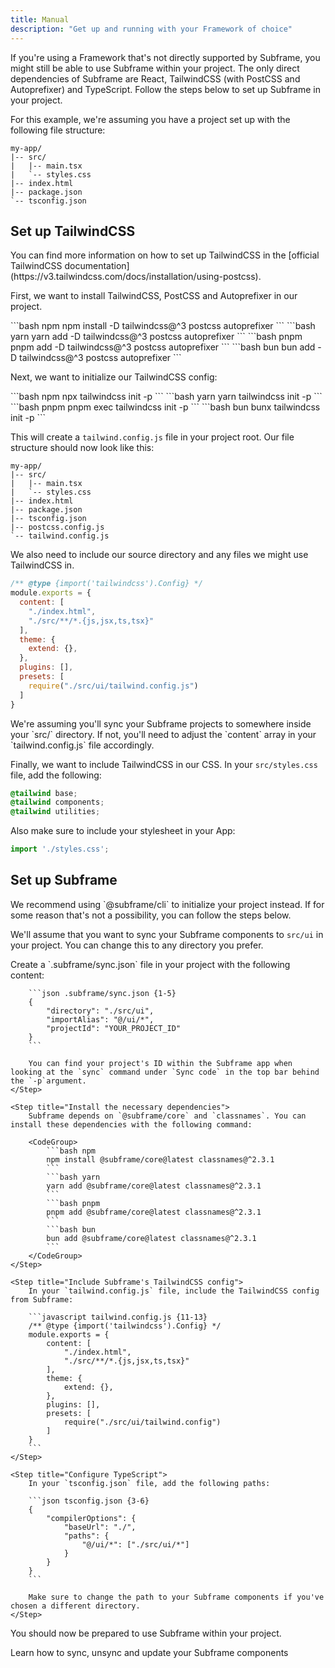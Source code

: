 ```yaml
---
title: Manual
description: "Get up and running with your Framework of choice"
---
```


If you're using a Framework that's not directly supported by Subframe, you might still be able to use Subframe within your project.
The only direct dependencies of Subframe are React, TailwindCSS (with PostCSS and Autoprefixer) and TypeScript. Follow the steps below to set up Subframe in your project.

For this example, we're assuming you have a project set up with the following file structure:

```
my-app/
|-- src/
|   |-- main.tsx
|   `-- styles.css
|-- index.html
|-- package.json
`-- tsconfig.json
```

## Set up TailwindCSS

<Note>
    You can find more information on how to set up TailwindCSS in the [official TailwindCSS documentation](https://v3.tailwindcss.com/docs/installation/using-postcss).
</Note>

First, we want to install TailwindCSS, PostCSS and Autoprefixer in our project.

<CodeGroup>
    ```bash npm
    npm install -D tailwindcss@^3 postcss autoprefixer
    ```
    ```bash yarn
    yarn add -D tailwindcss@^3 postcss autoprefixer
    ```
    ```bash pnpm
    pnpm add -D tailwindcss@^3 postcss autoprefixer
    ```
    ```bash bun
    bun add -D tailwindcss@^3 postcss autoprefixer
    ```
</CodeGroup>

Next, we want to initialize our TailwindCSS config:

<CodeGroup>
    ```bash npm
    npx tailwindcss init -p
    ```
    ```bash yarn
    yarn tailwindcss init -p
    ```
    ```bash pnpm
    pnpm exec tailwindcss init -p
    ```
    ```bash bun
    bunx tailwindcss init -p
    ```
</CodeGroup>

This will create a `tailwind.config.js` file in your project root.
Our file structure should now look like this:

``` {8-9}
my-app/
|-- src/
|   |-- main.tsx
|   `-- styles.css
|-- index.html
|-- package.json
|-- tsconfig.json
|-- postcss.config.js
`-- tailwind.config.js
```
We also need to include our source directory and any files we might use TailwindCSS in. 


```javascript tailwind.config.js {4-5}
/** @type {import('tailwindcss').Config} */
module.exports = {
  content: [
    "./index.html",
    "./src/**/*.{js,jsx,ts,tsx}"
  ],
  theme: {
    extend: {},
  },
  plugins: [],
  presets: [
    require("./src/ui/tailwind.config.js")
  ]
}
```

<Info>
    We're assuming you'll sync your Subframe projects to somewhere inside your `src/` directory. If not, you'll need to adjust the `content` array in your `tailwind.config.js` file accordingly.
</Info>

Finally, we want to include TailwindCSS in our CSS. In your `src/styles.css` file, add the following:

```css src/styles.css {1-3}
@tailwind base;
@tailwind components;
@tailwind utilities;
```

Also make sure to include your stylesheet in your App:

```typescript src/main.tsx {1}
import './styles.css';
```

## Set up Subframe

<Note>
    We recommend using `@subframe/cli` to initialize your project instead. If for some reason that's not a possibility, you can follow the steps below.
</Note>

We'll assume that you want to sync your Subframe components to `src/ui` in your project. You can change this to any directory you prefer.

<Steps>
    <Step title="Create `.subframe/sync.json` file">
        Create a `.subframe/sync.json` file in your project with the following content:

        ```json .subframe/sync.json {1-5}
        {
            "directory": "./src/ui",
            "importAlias": "@/ui/*",
            "projectId": "YOUR_PROJECT_ID"
        }
        ```

        You can find your project's ID within the Subframe app when looking at the `sync` command under `Sync code` in the top bar behind the `-p`argument.
    </Step>

    <Step title="Install the necessary dependencies">
        Subframe depends on `@subframe/core` and `classnames`. You can install these dependencies with the following command:
            
        <CodeGroup>
            ```bash npm
            npm install @subframe/core@latest classnames@^2.3.1
            ```
            ```bash yarn
            yarn add @subframe/core@latest classnames@^2.3.1
            ```
            ```bash pnpm
            pnpm add @subframe/core@latest classnames@^2.3.1
            ```
            ```bash bun
            bun add @subframe/core@latest classnames@^2.3.1
            ```
        </CodeGroup>
    </Step>

    <Step title="Include Subframe's TailwindCSS config">
        In your `tailwind.config.js` file, include the TailwindCSS config from Subframe:

        ```javascript tailwind.config.js {11-13}
        /** @type {import('tailwindcss').Config} */
        module.exports = {
            content: [
                "./index.html",
                "./src/**/*.{js,jsx,ts,tsx}"
            ],
            theme: {
                extend: {},
            },
            plugins: [],
            presets: [
                require("./src/ui/tailwind.config")
            ]
        }
        ```
    </Step>

    <Step title="Configure TypeScript">
        In your `tsconfig.json` file, add the following paths:

        ```json tsconfig.json {3-6}
        {
            "compilerOptions": {
                "baseUrl": "./",
                "paths": {
                    "@/ui/*": ["./src/ui/*"]
                }
            }
        }
        ```

        Make sure to change the path to your Subframe components if you've chosen a different directory.
    </Step>
</Steps>

You should now be prepared to use Subframe within your project.

<Card title="Syncing components" href="/developing-with-subframe/basics/syncing-components">
    Learn how to sync, unsync and update your Subframe components
</Card>
